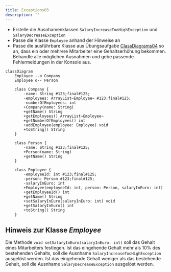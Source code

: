 ```yaml
---
title: Exceptions03
description: ''
---
```



- Erstelle die Ausnhamenklassen `SalaryIncreaseTooHighException` und
  `SalaryDecreaseException`
- Passe die Klasse `Employee` anhand der Hinweise an
- Passe die ausführbare Klasse aus Übungsaufgabe
  [ClassDiagrams04](../class-diagrams/class-diagrams04) so an, dass ein oder
  mehrere Mitarbeiter eine Gehaltserhöhung bekommen. Behandle alle möglichen
  Ausnahmen und gebe passende Fehlermeldungen in der Konsole aus.

```mermaid
classDiagram
    Employee --o Company
    Employee o-- Person

    class Company {
        -name: String #123;final#125;
        -employees: ArrayList~Employee~ #123;final#125;
        -numberOfEmployees: int
        +Company(name: String)
        +getName() String
        +getEmployees() ArrayList~Employee~
        +getNumberOfEmployees() int
        +addEmployee(employee: Employee) void
        +toString() String
    }

    class Person {
        -name: String #123;final#125;
        +Person(name: String)
        +getName() String
    }

    class Employee {
        -employeeId: int #123;final#125;
        -person: Person #123;final#125;
        -salaryInEuro: int
        +Employee(employeeId: int, person: Person, salaryInEuro: int)
        +getEmployeeId() int
        +getName() String
        +setSalaryInEuro(salaryInEuro: int) void
        +getSalaryInEuro() int
        +toString() String
    }
```

## Hinweis zur Klasse _Employee_

Die Methode `void setSalaryInEuro(salaryInEuro: int)` soll das Gehalt eines
Mitarbeiters festlegen. Ist das eingehende Gehalt mehr als 10% des bestehenden
Gehalts, soll die Ausnhame `SalaryIncreaseTooHighException` ausgelöst werden.
Ist das eingehende Gehalt weniger als das bestehende Gehalt, soll die Ausnhame
`SalaryDecreaseException` ausgelöst werden.

<Exercise pullRequest="51" branchSuffix="exceptions/03" />
